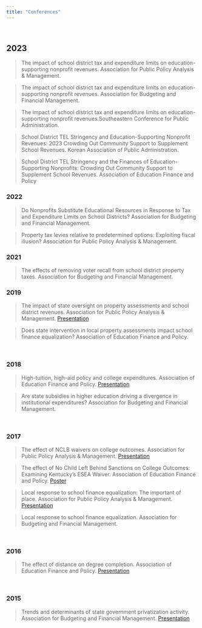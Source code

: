 ```yaml
---
title: "Conferences"
---
```


<br>

## 2023

> The impact of school district tax and expenditure limits on education-supporting nonprofit revenues. Association for Public Policy Analysis & Management.

> The impact of school district tax and expenditure limits on education-supporting nonprofit revenues. Association for Budgeting and Financial Management.

> The impact of school district tax and expenditure limits on education-supporting nonprofit revenues.Southeastern Conference for Public Administration.

> School District TEL Stringency and Education-Supporting Nonprofit Revenues: 2023 Crowding Out Community Support to Supplement School Revenues. Korean Association of Public Administration.

> School District TEL Stringency and the Finances of Education-Supporting Nonprofits: Crowding Out Community Support to Supplement School Revenues. Association of Education Finance and Policy

### 2022

> Do Nonprofits Substitute Educational Resources in Response to Tax and Expenditure Limits on School Districts?
Association for Budgeting and Financial Management.

> Property tax levies relative to predetermined options:  Exploiting fiscal illusion? Association for Public Policy Analysis & Management.

### 2021

> The effects of removing voter recall from school district property taxes. Association for Budgeting and Financial Management.

### 2019

> The impact of state oversight on property assessments and school district revenues. Association for Public Policy Analysis & Management. [Presentation](static-files/pa_oversight_appam2019.pdf)

> Does state intervention in local property assessments impact school finance equalization? Association of Education Finance and Policy.

<br>

### 2018

> High-tuition, high-aid policy and college expenditures. Association of Education Finance and Policy. [Presentation](static-files/htha_aefp2018.pdf)

> Are state subsidies in higher education driving a divergence in institutional expenditures? Association for Budgeting and Financial Management.

<br>

### 2017

> The effect of NCLB waivers on college outcomes. Association for Public Policy Analysis & Management. [Presentation](static-files/waivers_appam2017.pdf)

> The effect of No Child Left Behind Sanctions on College Outcomes:  Examining Kentucky's ESEA Waiver. Association of Education Finance and Policy. [Poster](static-files/waivers_abfm2017.pdf)

> Local response to school finance equalization: The important of place. Association for Public Policy Analysis & Management. [Presentation](static-files/sfe_appam2017.pdf)

> Local response to school finance equalization. Association for Budgeting and Financial Management.

<br>

### 2016

> The effect of distance on degree completion. Association of Education Finance and Policy. [Presentation](static-files/distance_aefp2016.pdf)

<br>

### 2015

> Trends and determinants of state government privatization activity. Association for Budgeting and Financial Management. [Presentation](static-files/privatization_abfm2015.pdf)
